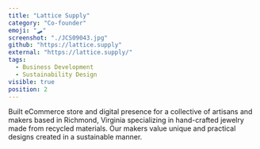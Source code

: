 ```yaml
---
title: "Lattice Supply"
category: "Co-founder"
emoji: "🛹"
screenshot: "./JCS09043.jpg"
github: "https://lattice.supply"
external: "https://lattice.supply/"
tags:
  - Business Development
  - Sustainability Design
visible: true
position: 2
---
```


Built eCommerce store and digital presence for a collective of artisans and makers based in Richmond, Virginia specializing in hand-crafted jewelry made from recycled materials. Our makers value unique and practical designs created in a sustainable manner.